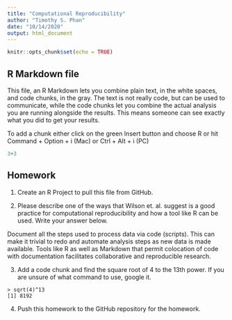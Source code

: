 ```yaml
---
title: "Computational Reproducibility"
author: "Timothy S. Phan"
date: "10/14/2020"
output: html_document
---
```


```r
knitr::opts_chunk$set(echo = TRUE)
```

## R Markdown file

This file, an R Markdown lets you combine plain text, in the white spaces, and code chunks, in the gray. The text is not really code, but can be used to communicate, while the code chunks let you combine the actual analysis you are running alongside the results. This means someone can see exactly what you did to get your results.

To add a chunk either click on the green Insert button and choose R or hit Command + Option + i (Mac) or Ctrl + Alt + i (PC)

```r
3+3
```

## Homework

1) Create an R Project to pull this file from GitHub. 

2) Please describe one of the ways that Wilson et. al. suggest is a good practice for computational reproducibility and how a tool like R can be used. Write your answer below.

Document all the steps used to process data via code (scripts).  This can make it trivial to redo and automate analysis steps as new data is made available.  Tools like R as well as Markdown that permit colocation of code with documentation facilitates collaborative and reproducible research.


3) Add a code chunk and find the square root of 4 to the 13th power. If you are unsure of what command to use, google it. 

```
> sqrt(4)^13
[1] 8192
```

4) Push this homework to the GitHub repository for the homework. 






